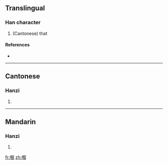 ==Translingual==

===Han character===
{{Han char|rn=30|rad=口|as=10|sn=13|four=|canj=口人田口 (ROWR)}}

# (Cantonese) that

====References====
* {{Han ref|kx=0204.111|hdz=10668.091|uh=55F0|ud=22000}}

----

==Cantonese==

===Hanzi===
{{yue-hanzi|jyut=go<sup>2</sup>|y=go<sup>2</sup>}}

# {{defn|Cantonese}}

----

==Mandarin==

===Hanzi===
{{cmn-hanzi|pin=[[āi]] ([[ai1]]), [[ǎi]] ([[ai3]]), [[gè]] ([[ge4]])|wg=ai<sup>1</sup>, ai<sup>3</sup>, ko<sup>4</sup>}}

# {{defn|Mandarin}}

[[fr:嗰]]
[[zh:嗰]]